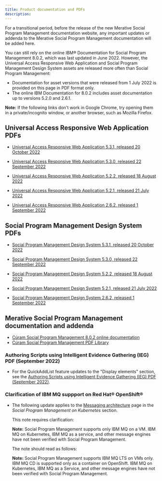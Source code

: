 ```yaml
---
title: Product documentation and PDFs
description: 
---
```


For a transitional period, before the release of the new Merative Social Program Management documentation website, any important updates or addenda to the Merative Social Program Management documentation will be added here.  

You can still rely on the online IBM® Documentation for Social Program Management 8.0.2, which was last updated in June 2022. However, the Universal Access Responsive Web Application and Social Program Management Design System assets are released more often than Social Program Management:

* Documentation for asset versions that were released from 1 July 2022 is provided on this page in PDF format only.
* The online IBM Documentation for 8.0.2 includes asset documentation up to versions 5.2.0 and 2.6.1.

 **Note:** If the following links don't work in Google Chrome, try opening them in a private/incognito window, or another browser, such as Mozilla Firefox.

## Universal Access Responsive Web Application PDFs

* [Universal Access Responsive Web Application 5.3.1, released 20 October 2022](/pdf/CE/UniversalAccess_5_3_1.pdf)
* [Universal Access Responsive Web Application 5.3.0, released 22 September 2022](/pdf/CE/UniversalAccess_5_3_0.pdf)
* [Universal Access Responsive Web Application 5.2.2, released 18 August 2022](/pdf/CE/UniversalAccess_5_2_2.pdf)
* [Universal Access Responsive Web Application 5.2.1, released 21 July 2022](/pdf/CE/UniversalAccess_5_2_1.pdf)

* [Universal Access Responsive Web Application 2.6.2, released 1 September 2022](/pdf/CE/UniversalAccess_2_6_2.pdf)

## Social Program Management Design System PDFs

* [Social Program Management Design System 5.3.1, released 20 October 2022](/pdf/CE/SPM_DesignSystem_5_3_1.pdf)
* [Social Program Management Design System 5.3.0, released 22 September 2022](/pdf/CE/SPM_DesignSystem_5_3_0.pdf)
* [Social Program Management Design System 5.2.2, released 18 August 2022](/pdf/CE/SPM_DesignSystem_5_2_2.pdf)
* [Social Program Management Design System 5.2.1, released 21 July 2022](/pdf/CE/SPM_DesignSystem_5_2_1.pdf)

* [Social Program Management Design System 2.6.2, released 1 September 2022](/pdf/CE/SPM_DesignSystem_2_6_2.pdf)

## Merative Social Program Management documentation and addenda

* [Cúram Social Program Management 8.0.2 online documentation](https://www.ibm.com/docs/en/spm/8.0.2)
* [Cúram Social Program Management PDF Library](https://www.ibm.com/support/pages/ibm-c%C3%BAram-social-program-management-pdf-library)

### Authoring Scripts using Intelligent Evidence Gathering (IEG) PDF (September 2022)

* For the QuickAddList feature updates to the "Display elements" section, see the [Authoring Scripts using Intelligent Evidence Gathering (IEG) PDF (September 2022)](/pdf/CE/AuthoringScriptsUsingIEG_September22.pdf).

### Clarification of IBM MQ suppport on Red Hat® OpenShift®

* The following update applies to the [Messaging architecture](https://www.ibm.com/docs/en/spm/8.0.2?topic=architecture-messaging) page in the *Social Program Management on Kubernetes* section.

  This note requires clarification:
  
  **Note:** Social Program Management supports only IBM MQ on a VM. IBM MQ on Kubernetes, IBM MQ as a service, and other message engines have not been verified with Social Program Management.

  The note should read as follows:

  **Note:** Social Program Management supports IBM MQ LTS on VMs only. IBM MQ CD is supported only as a container on OpenShift. IBM MQ on Kubernetes, IBM MQ as a Service, and other message engines have not been verified with Social Program Management.
